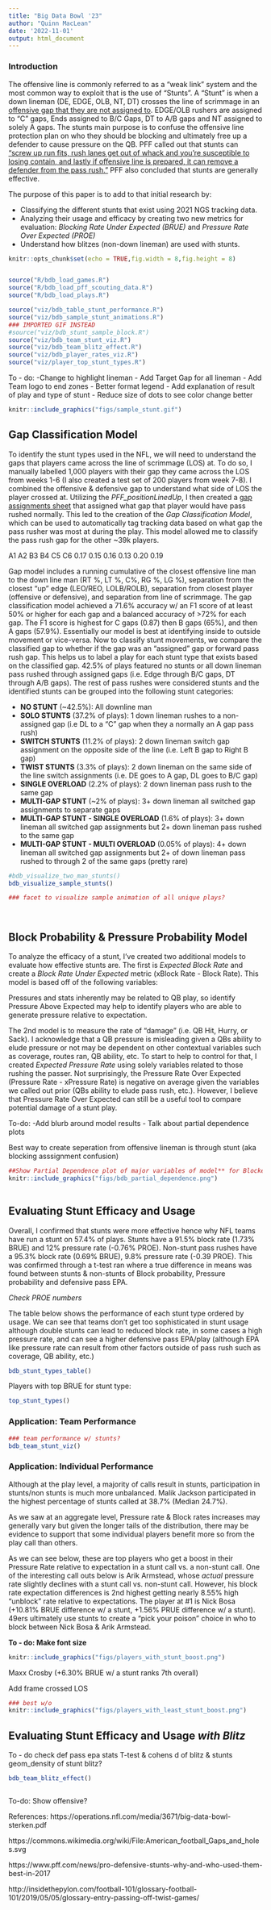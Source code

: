 ```yaml
---
title: "Big Data Bowl '23"
author: "Quinn MacLean"
date: '2022-11-01'
output: html_document
---
```


### Introduction
The offensive line is commonly referred to as a "weak link" system and the most common way to exploit that is the use of "Stunts". A "Stunt" is when a down lineman (DE, EDGE, OLB, NT, DT) crosses the line of scrimmage in an [offensive gap that they are not assigned to](https://commons.wikimedia.org/wiki/File:American_football_Gaps_and_holes.svg). EDGE/OLB rushers are assigned to "C" gaps, Ends assigned to B/C Gaps, DT to A/B gaps and NT assigned to solely A gaps. The stunts main purpose is to confuse the offensive line protection plan on who they should be blocking and ultimately free up a defender to cause pressure on the QB. PFF called out that stunts can ["screw up run fits, rush lanes get out of whack and you're susceptible to losing contain, and lastly if offensive line is prepared, it can remove a defender from the pass rush."](https://www.pff.com/news/pro-defensive-stunts-why-and-who-used-them-best-in-2017)
PFF also concluded that stunts are generally effective. 

The purpose of this paper is to add to that initial research by: 

- Classifying the different stunts that exist using 2021 NGS tracking data.  
- Analyzing their usage and efficacy by creating two new metrics for evaluation: *Blocking Rate Under Expected (BRUE)* and *Pressure Rate Over Expected (PROE)*
- Understand how blitzes (non-down lineman) are used with stunts.




```r
knitr::opts_chunk$set(echo = TRUE,fig.width = 8,fig.height = 8)


source("R/bdb_load_games.R")
source("R/bdb_load_pff_scouting_data.R")
source("R/bdb_load_plays.R")

source("viz/bdb_table_stunt_performance.R")
source("viz/bdb_sample_stunt_animations.R")
### IMPORTED GIF INSTEAD
#source("viz/bdb_stunt_sample_block.R")
source("viz/bdb_team_stunt_viz.R")
source("viz/bdb_team_blitz_effect.R")
source("viz/bdb_player_rates_viz.R")
source("viz/player_top_stunt_types.R")

```


To - do: 
-Change to highlight lineman
- Add Target Gap for all lineman
- Add Team logo to end zones
- Better format legend
- Add explanation of result of play and type of stunt
- Reduce size of dots to see color change better

```r

knitr::include_graphics("figs/sample_stunt.gif")
```





## Gap Classification Model
To identify the stunt types used in the NFL, we will need to understand the gaps that players came across the line of scrimmage (LOS) at. To do so, I manually labelled 1,000 players with their gap they came across the LOS from weeks 1-6 (I also created a test set of 200 players from week 7-8). I combined the offensive & defensive gap to understand what side of LOS the player crossed at. Utilizing the *PFF_positionLinedUp*, I then created a [gap assignments sheet](add link to spreadsheet) that assigned what gap that player would have pass rushed normally. This led to the creation of the *Gap Classification Model*, which can be used to automatically tag tracking data based on what gap the pass rusher was most at during the play. This model allowed me to classify the pass rush gap for the other ~39k players. 

 A1   A2   B3   B4   C5   C6 
0.17 0.15 0.16 0.13 0.20 0.19 

Gap model includes a running cumulative of the closest offensive line man to the down line man (RT %, LT %, C%, RG %, LG %), separation from the closest "up" edge (LEO/REO, LOLB/ROLB), separation from closest player (offensive or defensive), and separation from line of scrimmage. The gap classification model achieved a 71.6% accuracy w/ an F1 score of at least 50% or higher for each gap and a balanced accuracy of >72% for each gap. The F1 score is highest for C gaps (0.87) then B gaps (65%), and then A gaps (57.9%). Essentially our model is best at identifying inside to outside movement or vice-versa. Now to classify stunt movements, we compare the classified gap to whether if the gap was an "assigned" gap or forward pass rush gap.  This helps us to label a play for each stunt type that exists based on the classified gap. 42.5% of plays featured no stunts or all down lineman pass rushed through assigned gaps (i.e. Edge through B/C gaps, DT through A/B gaps). The rest of pass rushes were considered stunts and the identified stunts can be grouped into the following stunt categories: 

- **NO STUNT** (~42.5%): All downline man
- **SOLO STUNTS** (37.2% of plays): 1 down lineman rushes to a non-assigned gap (i.e DL to a "C" gap when they a normally an A gap pass rush)
- **SWITCH STUNTS** (11.2% of plays): 2 down lineman switch gap assignment on the opposite side of the line (i.e. Left B gap to Right B gap)
- **TWIST STUNTS** (3.3% of plays): 2 down lineman on the same side of the line switch assignments  (i.e. DE goes to A gap, DL goes to B/C gap)
- **SINGLE OVERLOAD** (2.2% of plays): 2 down lineman pass rush to the same gap
- **MULTI-GAP STUNT** (~2% of plays): 3+ down lineman all switched gap assignments to separate gaps
- **MULTI-GAP STUNT - SINGLE OVERLOAD** (1.6% of plays): 3+ down lineman all switched gap assignments but 2+ down lineman pass rushed to the same gap
- **MULTI-GAP STUNT - MULTI OVERLOAD** (0.05% of plays): 4+ down lineman all switched gap assignments but 2+ of down lineman pass rushed to through 2 of the same gaps (pretty rare)


```r



#bdb_visualize_two_man_stunts()
bdb_visualize_sample_stunts()

### facet to visualize sample animation of all unique plays?




```

## Block Probability & Pressure Probability Model
To analyze the efficacy of a stunt, I've created two additional models to evaluate how effective stunts are. The first is *Expected Block Rate* and create a *Block Rate Under Expected* metric (xBlock Rate - Block Rate). This model is based off of the following variables: 

Pressures and stats inherently may be related to QB play, so identify Pressure Above Expected may help to identify players who are able to generate pressure relative to expectation. 

The 2nd model is to measure the rate of "damage" (i.e. QB Hit, Hurry, or Sack). I acknowledge that a QB pressure is misleading given a QBs ability to elude pressure or not may be dependent on other contextual variables such as coverage, routes ran, QB ability, etc. To start to help to control for that, I created *Expected Pressure Rate* using solely variables related to those rushing the passer. Not surprisingly, the Pressure Rate Over Expected (Pressure Rate - xPressure Rate) is negative on average given the variables we called out prior (QBs ability to elude pass rush, etc.). However, I believe that Pressure Rate Over Expected can still be a useful tool to compare potential damage of a stunt play.  

To-do:
-Add blurb around model results
- Talk about partial dependence plots

Best way to create seperation from offensive lineman is through stunt (aka blocking asssignment confusion)


```r

##Show Partial Dependence plot of major variables of model** for Blocked Model
knitr::include_graphics("figs/bdb_partial_dependence.png")  
  
``` 

## Evaluating Stunt Efficacy and Usage
Overall, I confirmed that stunts were more effective hence why NFL teams have run a stunt on 57.4% of plays. Stunts have a 91.5% block rate (1.73% BRUE) and 12% pressure rate (-0.76% PROE). Non-stunt pass rushes have a 95.3% block rate (0.69% BRUE), 9.8% pressure rate (-0.39 PROE). This was confirmed through a t-test ran where a true difference in means was found between stunts & non-stunts of Block probability, Pressure probability and defensive pass EPA. 

*Check PROE numbers*

The table below shows the performance of each stunt type ordered by usage. We can see that teams don't get too sophisticated in stunt usage although double stunts can lead to reduced block rate, in some cases a high pressure rate, and can see a higher defensive pass EPA/play (although EPA like pressure rate can result from other factors outside of pass rush such as coverage, QB ability, etc.)




```r

bdb_stunt_types_table()


```

Players with top BRUE for stunt type: 

```r

top_stunt_types()

```


### Application: Team Performance

```r

### team performance w/ stunts?
bdb_team_stunt_viz()


```




### Application: Individual Performance
Although at the play level, a majority of calls result in stunts, participation in stunts/non stunts is much more unbalanced. Malik Jackson participated in the highest percentage of stunts called at 38.7% (Median 24.7%). 

As we saw at an aggregate level, Pressure rate & Block rates increases may generally vary but given the longer tails of the distribution, there may be evidence to support that some individual players benefit more so from the play call than others. 


As we can see below, these are top players who get a boost in their Pressure Rate relative to expectation in a stunt call vs. a non-stunt call. One of the interesting call outs below is Arik Armstead, whose *actual* pressure rate slightly declines with a stunt call vs. non-stunt call. However, his block rate expectation differences is 2nd highest getting nearly 8.55% high "unblock" rate relative to expectations. The player at #1 is Nick Bosa (+10.81% BRUE difference w/ a stunt, +1.56% PRUE difference w/ a stunt). 49ers ultimately use stunts to create a "pick your poison" choice in who to block between Nick Bosa & Arik Armstead. 

**To - do: Make font size**
```r

knitr::include_graphics("figs/players_with_stunt_boost.png")  

```


Maxx Crosby (+6.30% BRUE w/ a stunt ranks 7th overall)

Add frame crossed LOS
```r

### best w/o 
knitr::include_graphics("figs/players_with_least_stunt_boost.png")  

```


## Evaluating Stunt Efficacy and Usage *with Blitz*

To - do check def pass epa stats
T-test & cohens d of blitz & stunts
geom_density of stunt blitz? 
```r


bdb_team_blitz_effect()

```


```r



```


To-do: 
Show offensive? 

References: 
https://operations.nfl.com/media/3671/big-data-bowl-sterken.pdf

https://commons.wikimedia.org/wiki/File:American_football_Gaps_and_holes.svg 

https://www.pff.com/news/pro-defensive-stunts-why-and-who-used-them-best-in-2017

http://insidethepylon.com/football-101/glossary-football-101/2019/05/05/glossary-entry-passing-off-twist-games/




